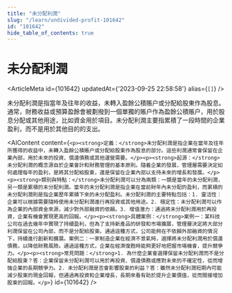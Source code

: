 ```yaml
---
title: "未分配利潤"
slug: "/learn/undivided-profit-101642"
id: "101642"
hide_table_of_contents: true
---
```



# 未分配利潤

<ArticleMeta id={101642} updatedAt={'2023-09-25 22:58:58'} alias={`[]`} />
<div className='border-solid border-b border-t-0 my-4 border-[var(--ifm-color-gray-300)]' />

未分配利潤是指當年及往年的收益，未轉入盈餘公積賬户或分配給股東作為股息。通常，財務收益或預算盈餘會被劃撥到一個單獨的賬户作為盈餘公積賬户，用於股息分配或其他用途，比如資金用於項目。未分配利潤主要指累積了一段時間的企業盈利，而不是用於其他目的的支出。

<AIContent content={`<p><strong>定義：</strong>未分配利潤是指企業在當年及往年所獲得的收益中，未轉入盈餘公積賬户或分配給股東作為股息的部分。這些利潤通常會保留在企業內部，用於未來的投資、償還債務或其他運營需要。</p><p><strong>起源：</strong>未分配利潤的概念源自於企業會計和財務管理的基本原則。隨着企業的發展，管理層需要決定如何處理每年的盈利，是將其分配給股東，還是保留在企業內部以支持未來的增長和發展。</p><p><strong>類別與特點：</strong>未分配利潤可以分為兩類：一類是當年的未分配利潤，另一類是累積的未分配利潤。當年的未分配利潤是指企業在當前財年內未分配的盈利，而累積的未分配利潤則是指企業歷年累積下來的未分配盈利。未分配利潤的主要特點包括：1. 靈活性：企業可以根據需要隨時使用未分配利潤進行再投資或其他用途。2. 穩定性：未分配利潤可以作為企業的內部資金來源，減少對外部融資的依賴。3. 增值潛力：通過將未分配利潤用於再投資，企業有機會實現更高的回報。</p><p><strong>具體案例：</strong>案例一：某科技公司在過去幾年中實現了持續盈利，但為了支持新產品的研發和市場擴展，管理層決定將大部分利潤保留在公司內部，而不是分配給股東。通過這種方式，公司能夠在不依賴外部融資的情況下，持續進行創新和擴展。案例二：一家制造企業在經濟不景氣時，選擇將未分配利潤用於償還債務，以降低財務風險。通過這種方式，企業在經濟復甦時能夠更好地把握市場機會，提升競爭力。</p><p><strong>常見問題：</strong>1. 為什麼企業會選擇保留未分配利潤而不是分配給股東？答：企業保留未分配利潤可以用於再投資、償還債務或應對未來的不確定性，從而增強企業的長期競爭力。2. 未分配利潤是否會影響股東的利益？答：雖然未分配利潤短期內可能減少股東的現金回報，但通過再投資和企業增長，長期來看有助於提升企業價值，從而間接增加股東的回報。</p>`} id={101642} />
